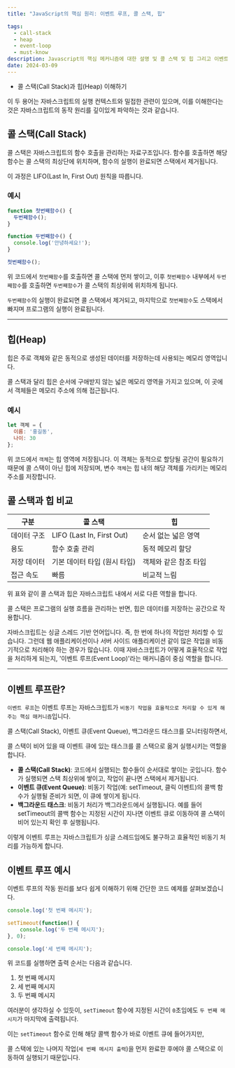 ```yaml
---
title: "JavaScript의 핵심 원리: 이벤트 루프, 콜 스택, 힙"

tags:
  - call-stack
  - heap
  - event-loop
  - must-know
description: Javascript의 핵심 메커니즘에 대한 설명 및 콜 스택 및 힙 그리고 이벤트 루프에 대하여 이해하기
date: 2024-03-09
---
```


- 콜 스택(Call Stack)과 힙(Heap) 이해하기

이 두 용어는 자바스크립트의 실행 컨텍스트와 밀접한 관련이 있으며, 이를 이해한다는 것은 자바스크립트의 동작 원리를 깊이있게 파악하는 것과 같습니다.

## 콜 스택(Call Stack)

콜 스택은 자바스크립트의 함수 호출을 관리하는 자료구조입니다. 함수를 호출하면 해당 함수는 콜 스택의 최상단에 위치하며, 함수의 실행이 완료되면 스택에서 제거됩니다.

이 과정은 LIFO(Last In, First Out) 원칙을 따릅니다.

### 예시

```javascript:index.js
function 첫번째함수() {
  두번째함수();
}

function 두번째함수() {
  console.log('안녕하세요!');
}

첫번째함수();
```

위 코드에서 `첫번째함수`를 호출하면 콜 스택에 먼저 쌓이고, 이후 `첫번째함수` 내부에서 `두번째함수`를 호출하면 `두번째함수`가 콜 스택의 최상위에 위치하게 됩니다.

`두번째함수`의 실행이 완료되면 콜 스택에서 제거되고, 마지막으로 `첫번째함수`도 스택에서 빠지며 프로그램의 실행이 완료됩니다.

---

## 힙(Heap)

힙은 주로 객체와 같은 동적으로 생성된 데이터를 저장하는데 사용되는 메모리 영역입니다.

콜 스택과 달리 힙은 순서에 구애받지 않는 넓은 메모리 영역을 가지고 있으며, 이 곳에서 객체들은 메모리 주소에 의해 접근됩니다.

### 예시

```javascript:index.js
let 객체 = {
  이름: '홍길동',
  나이: 30
};
```

위 코드에서 `객체`는 힙 영역에 저장됩니다. 이 객체는 동적으로 할당될 공간이 필요하기 때문에 콜 스택이 아닌 힙에 저장되며, 변수 `객체`는 힙 내의 해당 객체를 가리키는 메모리 주소를 저장합니다.

## 콜 스택과 힙 비교

| 구분        | 콜 스택                      | 힙                    |
| ----------- | ---------------------------- | --------------------- |
| 데이터 구조 | LIFO (Last In, First Out)    | 순서 없는 넓은 영역   |
| 용도        | 함수 호출 관리               | 동적 메모리 할당      |
| 저장 데이터 | 기본 데이터 타입 (원시 타입) | 객체와 같은 참조 타입 |
| 접근 속도   | 빠름                         | 비교적 느림           |

위 표와 같이 콜 스택과 힙은 자바스크립트 내에서 서로 다른 역할을 합니다.

콜 스택은 프로그램의 실행 흐름을 관리하는 반면, 힙은 데이터를 저장하는 공간으로 작용합니다.

자바스크립트는 싱글 스레드 기반 언어입니다. 즉, 한 번에 하나의 작업만 처리할 수 있습니다. 그런데 웹 애플리케이션이나 서버 사이드 애플리케이션 같이 많은 작업을 비동기적으로 처리해야 하는 경우가 많습니다. 이때 자바스크립트가 어떻게 효율적으로 작업을 처리하게 되는지, '이벤트 루프(Event Loop)'라는 매커니즘이 중심 역할을 합니다.

---

## 이벤트 루프란?

`이벤트 루프`는 이벤트 루프는 자바스크립트가 `비동기 작업을 효율적으로 처리할 수 있게 해주는 핵심 매커니즘`입니다.

콜 스택(Call Stack), 이벤트 큐(Event Queue), 백그라운드 태스크를 모니터링하면서,

콜 스택이 비어 있을 때 이벤트 큐에 있는 태스크를 콜 스택으로 옮겨 실행시키는 역할을 합니다.

- **콜 스택(Call Stack)**: 코드에서 실행되는 함수들이 순서대로 쌓이는 곳입니다. 함수가 실행되면 스택 최상위에 쌓이고, 작업이 끝나면 스택에서 제거됩니다.
- **이벤트 큐(Event Queue)**: 비동기 작업(예: setTimeout, 클릭 이벤트)의 콜백 함수가 실행될 준비가 되면, 이 큐에 쌓이게 됩니다.
- **백그라운드 태스크**: 비동기 처리가 백그라운드에서 실행됩니다. 예를 들어 setTimeout의 콜백 함수는 지정된 시간이 지나면 이벤트 큐로 이동하여 콜 스택이 비어 있는지 확인 후 실행됩니다.

이렇게 이벤트 루프는 자바스크립트가 싱글 스레드임에도 불구하고 효율적인 비동기 처리를 가능하게 합니다.

## 이벤트 루프 예시

이벤트 루프의 작동 원리를 보다 쉽게 이해하기 위해 간단한 코드 예제를 살펴보겠습니다.

```javascript:index.js
console.log('첫 번째 메시지');

setTimeout(function() {
    console.log('두 번째 메시지');
}, 0);

console.log('세 번째 메시지');
```

위 코드를 실행하면 출력 순서는 다음과 같습니다.

1. 첫 번째 메시지
2. 세 번째 메시지
3. 두 번째 메시지

여러분이 생각하실 수 있듯이, `setTimeout` 함수에 지정된 시간이 `0`초임에도 `두 번째 메시지`가 마지막에 출력됩니다.

이는 `setTimeout` 함수로 인해 해당 콜백 함수가 바로 이벤트 큐에 들어가지만,

콜 스택에 있는 나머지 작업(`세 번째 메시지 출력`)을 먼저 완료한 후에야 콜 스택으로 이동하여 실행되기 때문입니다.
